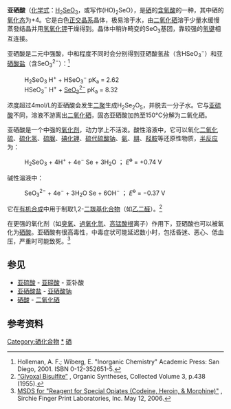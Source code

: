 {{chembox
| Name = 亚硒酸
| ImageFile = Selenous-acid-2D.png
| ImageSize = 150
| ImageName = Structural formula
| ImageFile1 = Selenous-acid-from-xtal-1971-3D-balls.png
| ImageSize1 = 150
| ImageName1 = Ball-and-stick model
| IUPACName = 
| OtherNames = Selenous acid
| Section1 = {{Chembox Identifiers
| ChemSpiderID_Ref = {{chemspidercite|correct|chemspider}}
| ChemSpiderID = 1060
| PubChem = 1091
| UNII_Ref = {{fdacite|correct|FDA}}
| UNII = F6A27P4Q4R
| KEGG_Ref = {{keggcite|correct|kegg}}
| KEGG = D05814
| InChI = 1/H2O3Se/c1-4(2)3/h(H2,1,2,3)
| InChIKey = MCAHWIHFGHIESP-UHFFFAOYAW
| ChEBI_Ref = {{ebicite|correct|EBI}}
| ChEBI = 26642
| SMILES = O[Se+]([O-])O
| StdInChI_Ref = {{stdinchicite|correct|chemspider}}
| StdInChI = 1S/H2O3Se/c1-4(2)3/h(H2,1,2,3)
| StdInChIKey_Ref = {{stdinchicite|correct|chemspider}}
| StdInChIKey = MCAHWIHFGHIESP-UHFFFAOYSA-N
| CASNo = 7783-00-8
| CASNo_Ref = {{cascite|correct|CAS}}
 }}
| Section2 = {{Chembox Properties
| Formula = {{chem|H|2|SeO|3}}
| MolarMass = 128.979
| Appearance = 无色潮解性晶体
| Density = 
| Solubility = 
| MeltingPt = 
| BoilingPt = 
| pKa = 2.46, 7.3<ref>[http://www2.ucdsb.on.ca/tiss/stretton/database/polyprotic_acids.htm K<sub>a</sub> and pK<sub>a</sub> for Polyprotic Acids]. ucdsb.on.ca</ref>
| RefractIndex = 
  }}
| Section8 = {{Chembox Related
| OtherAnions = [[硒酸|硒酸]] <br />[[硫酸|硫酸]]<br />[[亚硫酸|亚硫酸]]
| OtherCations = [[亚硒酸钠|亚硒酸钠]]
| OtherCpds = [[二氧化硒|二氧化硒]]<br/>[[三氧化硒|三氧化硒]]
  }}
}}

'''亚硒酸'''（[[化学式|化学式]]：[[氢|H]]<sub>2</sub>[[硒|Se]][[氧|O]]<sub>3</sub>，或写作(HO)<sub>2</sub>SeO），是[[硒|硒]]的[[含氧酸|含氧酸]]的一种，其中硒的[[氧化态|氧化态]]为+4。它是白色[[正交晶系|正交晶系]]晶体，极易溶于水，由[[二氧化硒|二氧化硒]]溶于少量水缓慢蒸發结晶并用[[氢氧化钾|氢氧化钾]]干燥得到。晶体中稍许畸变的SeO<sub>3</sub>基团，靠较强的[[氢键|氢键]]相互连接。

亚硒酸是二元中强酸，中和程度不同时会分别得到亚硒酸氢盐（含HSeO<sub>3</sub><sup>−</sup>）和[[亚硒酸盐|亚硒酸盐]]（含SeO<sub>3</sub><sup>2−</sup>）：<ref>Holleman, A. F.; Wiberg, E. "Inorganic Chemistry" Academic Press: San Diego, 2001. ISBN 0-12-352651-5.</ref>
:H<sub>2</sub>SeO<sub>3</sub> {{unicode|⇌}}  H<sup>+</sup>  +  HSeO<sub>3</sub><sup>−</sup>  pK<sub>a</sub> = 2.62
:HSeO<sub>3</sub><sup>−</sup> {{unicode|⇌}}  H<sup>+</sup>  +  [[亚硒酸根|SeO<sub>3</sub><sup>2−</sup>]]  pK<sub>a</sub> = 8.32

浓度超过4mol/L的亚硒酸会发生[[二聚|二聚]]生成H<sub>2</sub>Se<sub>2</sub>O<sub>5</sub>，并脱去一分子水。它与[[亚硫酸|亚硫酸]]不同，溶液不游离出[[二氧化硒|二氧化硒]]，固态亚硒酸加热至150°C分解为二氧化硒。

亚硒酸是一个中强的[[氧化剂|氧化剂]]，动力学上不活泼。酸性溶液中，它可以氧化[[二氧化硫|二氧化硫]]、[[硫化氢|硫化氢]]、[[硫脲|硫脲]]、[[碘化钾|碘化钾]]、[[硫代硫酸钠|硫代硫酸钠]]、[[氨|氨]]、[[肼|肼]]、[[羟胺|羟胺]]等还原性物质，[[半反应|半反应]]为：
:H<sub>2</sub>SeO<sub>3</sub> + 4H<sup>+</sup> + 4e<sup>−</sup> {{unicode|⇌}} Se + 3H<sub>2</sub>O  ；  ''E''<sup><s>o</s></sup> = +0.74 V
碱性溶液中：
:SeO<sub>3</sub><sup>2−</sup> + 4e<sup>−</sup> + 3H<sub>2</sub>O {{unicode|⇌}} Se + 6OH<sup>−</sup>  ； ''E''<sup><s>o</s></sup> = −0.37 V

它在[[有机合成|有机合成]]中用于制取1,2-[[二羰基化合物|二羰基化合物]]（如[[乙二醛|乙二醛]]）。<ref>[http://www.orgsyn.org/orgsyn/pdfs/CV3P0438.pdf “Glyoxal Bisulfite”] {{Wayback|url=http://www.orgsyn.org/orgsyn/pdfs/CV3P0438.pdf |date=20070930225024 }}, Organic Syntheses, Collected Volume 3, p.438 (1955).</ref>

在更强的氧化剂（如[[臭氧|臭氧]]、[[過氧化氫|過氧化氫]]、[[高锰酸根|高锰酸根]]离子）作用下，亚硒酸也可以被氧化为[[硒酸|硒酸]]。亚硒酸有很高毒性，中毒症状可能延迟数小时，包括昏迷、恶心、低血压，严重时可能致死。<ref>[http://www.sirchie.com/msds/NARK20010.pdf MSDS for "Reagent for Special Opiates (Codeine, Heroin, & Morphine)"] {{Wayback|url=http://www.sirchie.com/msds/NARK20010.pdf |date=20061018155315 }}, Sirchie Finger Print Laboratories, Inc. May 12, 2006.</ref>

==参见==
*[[亚硫酸|亚硫酸]] - [[亚碲酸|亚碲酸]] - 亚钋酸
*[[亚硒酸盐|亚硒酸盐]] - [[亚硒酸钠|亚硒酸钠]]
*[[硒酸|硒酸]] - [[二氧化硒|二氧化硒]]

==参考资料==
{{reflist}}

{{亚硒酸盐}}
{{氢化合物}}
[[Category:硒化合物|Category:硒化合物]]
[[Category:亚硒酸盐|*]]
[[Category:无机酸|硒]]
